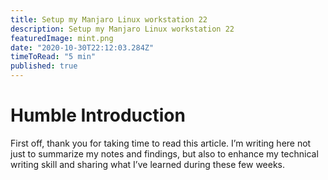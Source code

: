 ```yaml
---
title: Setup my Manjaro Linux workstation 22
description: Setup my Manjaro Linux workstation 22
featuredImage: mint.png
date: "2020-10-30T22:12:03.284Z"
timeToRead: "5 min"
published: true
---
```


# Humble Introduction

First off, thank you for taking time to read this article. I’m writing here not just to summarize my notes and findings, but also to enhance my technical writing skill and sharing what I’ve learned during these few weeks.
